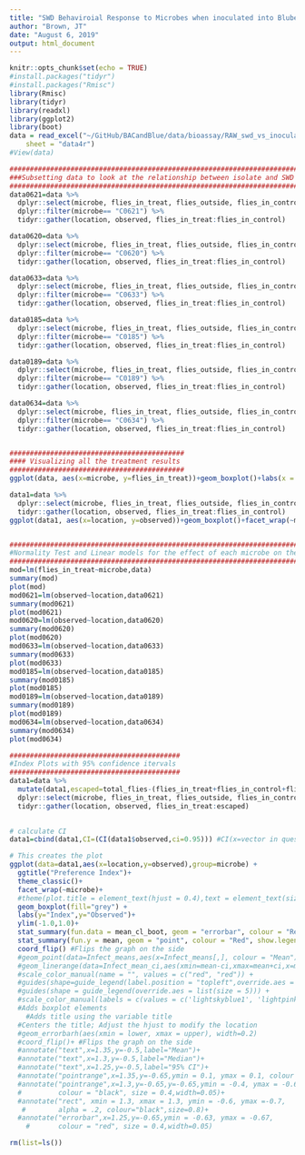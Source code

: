 ```yaml
---
title: "SWD Behaviroial Response to Microbes when inoculated into Bluberry Juice"
author: "Brown, JT"
date: "August 6, 2019"
output: html_document
---
```


```r
knitr::opts_chunk$set(echo = TRUE)
#install.packages("tidyr")
#install.packages("Rmisc")
library(Rmisc)
library(tidyr)
library(readxl)
library(ggplot2)
library(boot)
data = read_excel("~/GitHub/BACandBlue/data/bioassay/RAW_swd_vs_inoculated_blueberryjuice.xlsx", 
    sheet = "data4r")
#View(data)
```

```r
#################################################################################
###Subsetting data to look at the relationship between isolate and SWD behaviors
#################################################################################
data0621=data %>% 
  dplyr::select(microbe, flies_in_treat, flies_outside, flies_in_control) %>% 
  dplyr::filter(microbe== "C0621") %>% 
  tidyr::gather(location, observed, flies_in_treat:flies_in_control) 

data0620=data %>% 
  dplyr::select(microbe, flies_in_treat, flies_outside, flies_in_control) %>% 
  dplyr::filter(microbe== "C0620") %>% 
  tidyr::gather(location, observed, flies_in_treat:flies_in_control)

data0633=data %>% 
  dplyr::select(microbe, flies_in_treat, flies_outside, flies_in_control) %>% 
  dplyr::filter(microbe== "C0633") %>% 
  tidyr::gather(location, observed, flies_in_treat:flies_in_control) 

data0185=data %>% 
  dplyr::select(microbe, flies_in_treat, flies_outside, flies_in_control) %>% 
  dplyr::filter(microbe== "C0185") %>% 
  tidyr::gather(location, observed, flies_in_treat:flies_in_control) 

data0189=data %>% 
  dplyr::select(microbe, flies_in_treat, flies_outside, flies_in_control) %>% 
  dplyr::filter(microbe== "C0189") %>% 
  tidyr::gather(location, observed, flies_in_treat:flies_in_control) 

data0634=data %>% 
  dplyr::select(microbe, flies_in_treat, flies_outside, flies_in_control) %>% 
  dplyr::filter(microbe== "C0634") %>% 
  tidyr::gather(location, observed, flies_in_treat:flies_in_control) 


###########################################
#### Visualizing all the treatment results
###########################################
ggplot(data, aes(x=microbe, y=flies_in_treat))+geom_boxplot()+labs(x = "Microbe ID", y="# of Flies")

data1=data %>% 
  dplyr::select(microbe, flies_in_treat, flies_outside, flies_in_control) %>% 
  tidyr::gather(location, observed, flies_in_treat:flies_in_control)
ggplot(data1, aes(x=location, y=observed))+geom_boxplot()+facet_wrap(~microbe)+labs(x = "Treatment", y="# of Flies")+scale_x_discrete(labels=c("flies_in_treat"="Treatment", "flies_in_control"="Control", "flies_outside"="No Choice"))


##########################################################################################
#Normality Test and Linear models for the effect of each microbe on the flies in treatment
##########################################################################################
mod=lm(flies_in_treat~microbe,data)
summary(mod)
plot(mod)
mod0621=lm(observed~location,data0621)
summary(mod0621)
plot(mod0621)
mod0620=lm(observed~location,data0620)
summary(mod0620)
plot(mod0620)
mod0633=lm(observed~location,data0633)
summary(mod0633)
plot(mod0633)
mod0185=lm(observed~location,data0185)
summary(mod0185)
plot(mod0185)
mod0189=lm(observed~location,data0189)
summary(mod0189)
plot(mod0189)
mod0634=lm(observed~location,data0634)
summary(mod0634)
plot(mod0634)
```

```r
##########################################
#Index Plots with 95% confidence itervals
##########################################
data1=data %>% 
  mutate(data1,escaped=total_flies-(flies_in_treat+flies_in_control+flies_outside)) %>% 
  dplyr::select(microbe, flies_in_treat, flies_outside, flies_in_control, escaped) %>% 
  tidyr::gather(location, observed, flies_in_treat:escaped)
  

# calculate CI
data1=cbind(data1,CI=(CI(data1$observed,ci=0.95))) #CI(x=vector in question, ci=interval to be calculated)

# This creates the plot
ggplot(data=data1,aes(x=location,y=observed),group=microbe) + 
  ggtitle("Preference Index")+
  theme_classic()+
  facet_wrap(~microbe)+
  #theme(plot.title = element_text(hjust = 0.4),text = element_text(size=20), axis.text.y = element_text(angle=90, hjust=1,color="black"), axis.text.x = element_text(angle=0, hjust=1,color="black"))+ 
  geom_boxplot(fill="grey") + 
  labs(y="Index",y="Observed")+
  ylim(-1.0,1.0)+
  stat_summary(fun.data = mean_cl_boot, geom = "errorbar", colour = "Red",width=.1, show.legend=TRUE)+
  stat_summary(fun.y = mean, geom = "point", colour = "Red", show.legend=TRUE)+
  coord_flip() #Flips the graph on the side
  #geom_point(data=Infect_means,aes(x=Infect_means[,], colour = "Mean"),shape=21, size=2) +
  #geom_linerange(data=Infect_mean_ci,aes(xmin=mean-ci,xmax=mean+ci,x=mean,color="95% CI")) +
  #scale_color_manual(name = "", values = c("red", "red")) +
  #guides(shape=guide_legend(label.position = "topleft",override.aes = list()))+
  #guides(shape = guide_legend(override.aes = list(size = 5))) +
  #scale_color_manual(labels = c(values = c('lightskyblue1', 'lightpink'),'95% CI', 'Mean')) +
  #Adds boxplot elements
    #Adds title using the variable title
  #Centers the title; Adjust the hjust to modify the location
  #geom_errorbarh(aes(xmin = lower, xmax = upper), width=0.2)
  #coord_flip()+ #Flips the graph on the side
  #annotate("text",x=1.35,y=-0.5,label="Mean")+
  #annotate("text",x=1.3,y=-0.5,label="Median")+
  #annotate("text",x=1.25,y=-0.5,label="95% CI")+
  #annotate("pointrange",x=1.35,y=-0.65,ymin = 0.1, ymax = 0.1, colour = "red", size = 0.1)+
  #annotate("pointrange",x=1.3,y=-0.65,y=-0.65,ymin = -0.4, ymax = -0.6,
  #         colour = "black", size = 0.4,width=0.05)+
  #annotate("rect", xmin = 1.3, xmax = 1.3, ymin = -0.6, ymax =-0.7,
   #        alpha = .2, colour="black",size=0.8)+
  #annotate("errorbar",x=1.25,y=-0.65,ymin = -0.63, ymax = -0.67,
    #       colour = "red", size = 0.4,width=0.05)

rm(list=ls())

```
